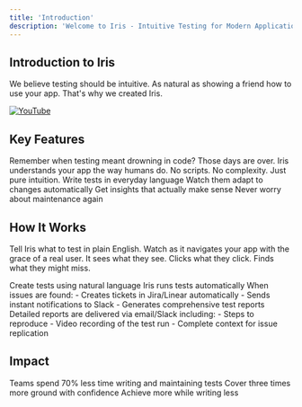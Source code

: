 ```yaml
---
title: 'Introduction'
description: 'Welcome to Iris - Intuitive Testing for Modern Applications'
---
```


## Introduction to Iris

We believe testing should be intuitive. As natural as showing a friend how to use your app. That's why we created Iris.

[![YouTube](http://i.ytimg.com/vi/ve-GK7goPAM/hqdefault.jpg)](https://www.youtube.com/watch?v=ve-GK7goPAM)

## Key Features

<CardGroup>
  <Card title="No Complex Scripts" icon="code">
    Remember when testing meant drowning in code? Those days are over. Iris understands your app the way humans do.
  </Card>
  <Card title="Pure Intuition" icon="lightbulb">
    No scripts. No complexity. Just pure intuition.
  </Card>
  <Card title="Natural Language" icon="comments">
    Write tests in everyday language
  </Card>
  <Card title="Self-Adapting" icon="arrows-rotate">
    Watch them adapt to changes automatically
  </Card>
  <Card title="Smart Insights" icon="chart-line">
    Get insights that actually make sense
  </Card>
  <Card title="Zero Maintenance" icon="wrench">
    Never worry about maintenance again
  </Card>
</CardGroup>

## How It Works

Tell Iris what to test in plain English. Watch as it navigates your app with the grace of a real user. It sees what they see. Clicks what they click. Finds what they might miss.

<Steps>
  <Step title="Test Creation">
    Create tests using natural language
  </Step>
  <Step title="Test Execution">
    Iris runs tests automatically
  </Step>
  <Step title="Issue Detection">
    When issues are found:
    - Creates tickets in Jira/Linear automatically
    - Sends instant notifications to Slack
    - Generates comprehensive test reports
  </Step>
  <Step title="Reporting">
    Detailed reports are delivered via email/Slack including:
    - Steps to reproduce
    - Video recording of the test run
    - Complete context for issue replication
  </Step>
</Steps>

## Impact

<CardGroup>
  <Card title="70% Less Time" icon="clock">
    Teams spend 70% less time writing and maintaining tests
  </Card>
  <Card title="3x Coverage" icon="shield-check">
    Cover three times more ground with confidence
  </Card>
  <Card title="50% Less Code" icon="code">
    Achieve more while writing less
  </Card>
</CardGroup>
